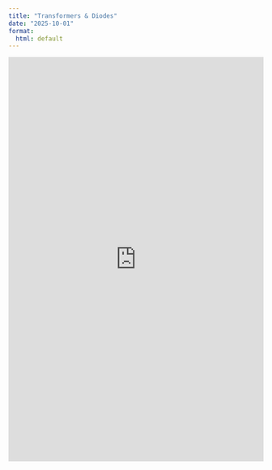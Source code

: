 ```yaml
---
title: "Transformers & Diodes"
date: "2025-10-01"
format:
  html: default
---
```


<iframe src="https://mlp6.pages.oit.duke.edu/bme253-labs/BME253_trans_hout.pdf" width="100%" height="800px" style="border:none;">
</iframe>